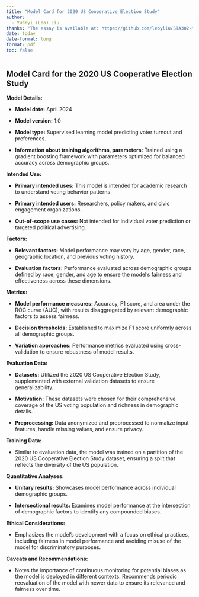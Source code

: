 ```yaml
---
title: "Model Card for 2020 US Cooperative Election Study"
author: 
  - Yuanyi (Leo) Liu
thanks: "The essay is available at: https://github.com/leoyliu/STA302-Mini-Essay-MRP"
date: today
date-format: long
format: pdf
toc: false
---
```


## Model Card for the 2020 US Cooperative Election Study

**Model Details:**

- **Model date:** April 2024

- **Model version:** 1.0

- **Model type:** Supervised learning model predicting voter turnout and preferences.

- **Information about training algorithms, parameters:** Trained using a gradient boosting framework with parameters optimized for balanced accuracy across demographic groups.

**Intended Use:**

- **Primary intended uses:** This model is intended for academic research to understand voting behavior patterns

- **Primary intended users:** Researchers, policy makers, and civic engagement organizations.

- **Out-of-scope use cases:** Not intended for individual voter prediction or targeted political advertising.

**Factors:**

- **Relevant factors:** Model performance may vary by age, gender, race, geographic location, and previous voting history.

- **Evaluation factors:** Performance evaluated across demographic groups defined by race, gender, and age to ensure the model's fairness and effectiveness across these dimensions.

**Metrics:**

- **Model performance measures:** Accuracy, F1 score, and area under the ROC curve (AUC), with results disaggregated by relevant demographic factors to assess fairness.

- **Decision thresholds:** Established to maximize F1 score uniformly across all demographic groups.

- **Variation approaches:** Performance metrics evaluated using cross-validation to ensure robustness of model results.

**Evaluation Data:**

- **Datasets:** Utilized the 2020 US Cooperative Election Study, supplemented with external validation datasets to ensure generalizability.

- **Motivation:** These datasets were chosen for their comprehensive coverage of the US voting population and richness in demographic details.

- **Preprocessing:** Data anonymized and preprocessed to normalize input features, handle missing values, and ensure privacy.

**Training Data:**

- Similar to evaluation data, the model was trained on a partition of the 2020 US Cooperative Election Study dataset, ensuring a split that reflects the diversity of the US population.

**Quantitative Analyses:**

- **Unitary results:** Showcases model performance across individual demographic groups.

- **Intersectional results:** Examines model performance at the intersection of demographic factors to identify any compounded biases.

**Ethical Considerations:**

- Emphasizes the model's development with a focus on ethical practices, including fairness in model performance and avoiding misuse of the model for discriminatory purposes.

**Caveats and Recommendations:**

- Notes the importance of continuous monitoring for potential biases as the model is deployed in different contexts. Recommends periodic reevaluation of the model with newer data to ensure its relevance and fairness over time.
